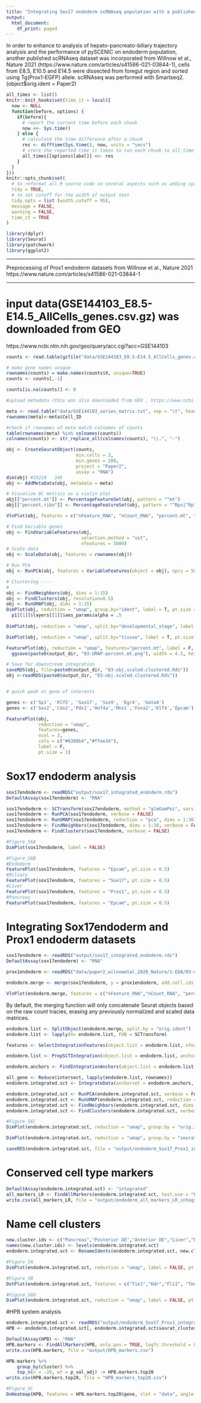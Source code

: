 ```yaml
---
title: "Integrating Sox17 endoderm scRNAseq population with a published hepato-pancreato-biliary dataset"
output:
  html_document:
    df_print: paged
---
```


In order to enhance to analysis of hepato-pancreato-biliary trajectory analysis and the performance of pySCENIC on endoderm population, another published scRNAseq dataset was incorporated from Willnow et al., Nature 2021 (https://www.nature.com/articles/s41586-021-03844-1), cells from E8.5, E10.5 and E14.5 were dissected from foregut region and sorted using Tg(Prox1-EGFP) allele. scRNAseq was performed with Smartseq2. (object$orig.ident = Paper2)

 

```r
all_times <- list() 
knitr::knit_hooks$set(time_it = local({
  now <- NULL
  function(before, options) {
    if(before){
      # report the current time before each chunk
      now <<- Sys.time()
    } else {
      # calculate the time difference after a chunk
      res <- difftime(Sys.time(), now, units = "secs")
      # store the reported time it takes to run each chunk to all_time object
      all_times[[options$label]] <<- res
    }
  }
}))
knitr::opts_chunk$set(
  # to reformat all R source code in several aspects such as adding spaces around most operators, indenting the code properly and replacing the assignment operator = into <-
  tidy = TRUE,
  # to set cutoff for the width of output text
  tidy.opts = list (width.cutoff = 95),
  message = FALSE,
  warning = FALSE,
  time_it = TRUE
)
```

```r
library(dplyr)
library(Seurat)
library(patchwork)
library(ggplot2)
```


***

Preprocessing of Prox1 endoderm datasets from Willnow et al., Nature 2021 https://www.nature.com/articles/s41586-021-03844-1

***

# input data(GSE144103_E8.5-E14.5_AllCells_genes.csv.gz) was downloaded from GEO
https://www.ncbi.nlm.nih.gov/geo/query/acc.cgi?acc=GSE144103


```r
counts <- read.table(gzfile("data/GSE144103_E8.5-E14.5_AllCells_genes.csv.gz"), sep = ",", header = T)

# make gene names unique
rownames(counts) = make.names(counts$X, unique=TRUE)
counts <- counts[,-1]

counts[is.na(counts)] <- 0

#upload metadata (this was also downloaded from GEO , https://www.ncbi.nlm.nih.gov/geo/query/acc.cgi?acc=GSE144103)

meta <- read.table("data/GSE144103_series_matrix.txt", sep = "\t", header = T,fill = TRUE)
rownames(meta)<-meta$Cell_ID

#check if rownames of meta match colnames of counts
table(rownames(meta) %in% colnames(counts))
colnames(counts) <- str_replace_all(colnames(counts), "\\.", "-")

obj <- CreateSeuratObject(counts, 
                          min.cells = 3, 
                          min.genes = 200, 
                          project = "Paper2", 
                          assay = "RNA")
dim(obj) #19210   346
obj <- AddMetaData(obj, metadata = meta)

# Visualize QC metrics as a violin plot
obj[["percent.mt"]] <- PercentageFeatureSet(obj, pattern = "^mt")
obj[["percent.ribo"]] <- PercentageFeatureSet(obj, pattern = "^Rps|^Rpl")

VlnPlot(obj, features = c("nFeature_RNA", "nCount_RNA", "percent.mt", "percent.ribo"), group.by = "developmental_stage",split.by = "tissue",ncol = 4,  pt.size = 0.1, cols = colors)

# Find Variable genes
obj <- FindVariableFeatures(obj, 
                            selection.method = "vst", 
                            nfeatures = 5000)
# Scale data
obj <- ScaleData(obj, features = rownames(obj))

# Run PCA
obj <- RunPCA(obj, features = VariableFeatures(object = obj), npcs = 50)

# Clustering ----
#
obj <- FindNeighbors(obj, dims = 1:15)
obj <- FindClusters(obj, resolution=0.5)
obj <- RunUMAP(obj, dims = 1:15)
DimPlot(obj, reduction = "umap", group.by="ident", label = T, pt.size =1) + labs(title=paste0("UMAP by cluster ID, res=", resol)) + scale_color_tableau("Tableau 10")
  p1[[1]]$layers[[1]]$aes_params$alpha = .5
  
DimPlot(obj, reduction = "umap", split.by="developmental_stage", label = T, pt.size = 1) + labs(title=paste0("UMAP, res=", resol))

DimPlot(obj, reduction = "umap", split.by="tissue", label = T, pt.size = 1) + labs(title=paste0("UMAP, res=", resol))

FeaturePlot(obj, reduction = "umap", features="percent.mt", label = F, pt.size =1.5) + labs(title=paste0("UMAP by percent.mt, res=", resol)) + scale_color_viridis(option = "magma") + theme_bw()
  ggsave(paste0(output_dir, "03-UMAP-percent.mt.png"), width = 4.5, height = 4, units = "in", dpi = 300, scale=1.5)

# Save for downstream integration
saveRDS(obj, file=paste0(output_dir, "03-obj.scaled.clustered.Rds"))
obj <-readRDS(paste0(output_dir, "03-obj.scaled.clustered.Rds"))


# quick peak at gene of interests

genes <- c('Sp1', 'Klf5', 'Sox17', 'Sox9', 'Egr4', 'Gata4')
genes <- c('Sox2','Cdx2','Pdx1','Hnf4a','Mnx1','Foxa2','Klf4','Epcam')

FeaturePlot(obj, 
            reduction = "umap", 
            features=genes, 
            ncol = 3,
            cols = c("#6388b4","#ffae34"),
            label = F, 
            pt.size = 1)


```



# Sox17 endoderm analysis

```r
sox17endoderm <- readRDS("output/sox17_integrated_endoderm.rds")
DefaultAssay(sox17endoderm) <- "RNA"
```


```r
sox17endoderm <- SCTransform(sox17endoderm, method = "glmGamPoi", vars.to.regress = "percent.mt", verbose = FALSE)
sox17endoderm <- RunPCA(sox17endoderm, verbose = FALSE)
sox17endoderm <- RunUMAP(sox17endoderm, reduction = "pca", dims = 1:30)
sox17endoderm <- FindNeighbors(sox17endoderm, dims = 1:30, verbose = FALSE)
sox17endoderm <- FindClusters(sox17endoderm, verbose = FALSE)

#Figure_S6A
DimPlot(sox17endoderm, label = FALSE)
```

```r
#Figure_S6B
#Endoderm
FeaturePlot(sox17endoderm, features = "Epcam", pt.size = 0.5)
#Biliary
FeaturePlot(sox17endoderm, features = "Sox17", pt.size = 0.5)
#Liver
FeaturePlot(sox17endoderm, features = "Prox1", pt.size = 0.5)
#Pancreas
FeaturePlot(sox17endoderm, features = "Epcam", pt.size = 0.5)
```


# Integrating Sox17endoderm and Prox1 endoderm datasets

```r
sox17endoderm <- readRDS("output/sox17_integrated_endoderm.rds")
DefaultAssay(sox17endoderm) <- "RNA"

prox1endoderm <- readRDS("data/paper2_wilnowetal_2020_Nature/1-EDA/03-obj.scaled.clustered.Rds")
```

```r
endoderm.merge <- merge(sox17endoderm, y = prox1endoderm, add.cell.ids = c("sox17","prox1"), project = "endoderm")
```


```r
VlnPlot(endoderm.merge, features = c("nFeature_RNA","nCount_RNA", "percent.mt"), group.by = "orig.ident")
```

By default, the merging function will only concatenate Seurat objects based on the raw count tracies, erasing any previously normalized and scaled data matrices. 

```r
endoderm.list <- SplitObject(endoderm.merge, split.by = "orig.ident")
endoderm.list <- lapply(X= endoderm.list, FUN = SCTransform)
```

```r
features <- SelectIntegrationFeatures(object.list = endoderm.list, nfeatures = 3000)
```

```r
endoderm.list <- PrepSCTIntegration(object.list = endoderm.list, anchor.features = features)
```

```r
endoderm.anchors <- FindIntegrationAnchors(object.list = endoderm.list, normalization.method = "SCT", anchor.features = features)
```

```r
all_gene <- Reduce(intersect, lapply(endoderm.list, rownames))
endoderm.integrated.sct <- IntegrateData(anchorset = endoderm.anchors, normalization.method = "SCT", features.to.integrate = all_gene)
```

```r
endoderm.integrated.sct <- RunPCA(endoderm.integrated.sct, verbose = FALSE)
endoderm.integrated.sct <- RunUMAP(endoderm.integrated.sct, reduction = "pca", dims = 1:30)
endoderm.integrated.sct <- FindNeighbors(endoderm.integrated.sct, dims = 1:30, verbose = FALSE)
endoderm.integrated.sct <- FindClusters(endoderm.integrated.sct, verbose = FALSE)
```

```r
#Figure_S6C
DimPlot(endoderm.integrated.sct, reduction = "umap", group.by = "orig.ident", pt.size = 1) + labs(title = "Integrated endoderm original datasets")

DimPlot(endoderm.integrated.sct, reduction = "umap", group.by = "seurat_clusters", pt.size = 1, label = TRUE,repel = TRUE) + labs(title = "Integrated endoderm cluster") + NoLegend()
```

```r
saveRDS(endoderm.integrated.sct, file = "output/endoderm_Sox17_Prox1_integrated_allgenes.rds")
```

# Conserved cell type markers


```r
DefaultAssay(endoderm.integrated.sct) <- "integrated"
all_markers_LR <- FindAllMarkers(endoderm.integrated.sct, test.use = "LR", latent.vars = "orig.ident", only.pos = TRUE, min.pct = 0.25, min.diff.pct = 0.25)
write.csv(all_markers_LR, file = "output/endoderm_all_markers_LR_integrated.csv")
```


# Name cell clusters
 
```r
new.cluster.ids <- c("Pancreas","Posterior DE","Anterior DE","Liver","Pancreatic mesenchyme", "Biliary" ,"Islet", "Lung mesenchyme", "Cardiomyocyte", "HPSC")
names(new.cluster.ids) <- levels(endoderm.integrated.sct)
endoderm.integrated.sct <- RenameIdents(endoderm.integrated.sct, new.cluster.ids)

#Figure_5A
DimPlot(endoderm.integrated.sct, reduction = "umap", label = FALSE, pt.size = 1.5) + labs(title = "Integrated endoderm dataset")
```

```r
#Figure_5B
DotPlot(endoderm.integrated.sct, features = c("Tie1","Kdr","Fli1", "Tnnt2","Ttn","Myh6","Prdm1","Fgf9","Foxp2","Rfx6","Isl1","Pax4","Sox17","Onecut1","Flrt3","Col3a1","Col1a1","Islr","Alb","Afp","Fgb","Sox2","Crabp2","Hes5","T","Hoxd9","Cthrc1","Pdx1","Nepn","Ociad2")) + theme(axis.text.x = element_text(angle = 90))
```


```r

#Figure_S6D
DimPlot(endoderm.integrated.sct, reduction = "umap", label = FALSE, pt.size = 1.5, group.by = "Sample_source_name_ch1") + labs(title = "Prox1 dataset cell types")
```

#HPB system analysis 


```r
endoderm.integrated.sct <- readRDS("output/endoderm_Sox17_Prox1_integrated_allgenes.rds")
HPB <- endoderm.integrated.sct[, endoderm.integrated.sct$seurat_clusters %in% c("0","3","5")]
```

```r
DefaultAssay(HPB) <- "RNA"
HPB.markers <- FindAllMarkers(HPB, only.pos = TRUE, logfc.threshold = 0.25, min.pct = 0.25, min.diff.pct = 0.25)
write.csv(HPB.markers, file = "output/HPB_markers.csv")

HPB.markers %>%
    group_by(cluster) %>%
    top_n(n = -20, wt = p_val_adj) -> HPB.markers.top20
write.csv(HPB.markers.top20, file = "HPB_markers_top20.csv")
```


```r
#Figure_5C
DoHeatmap(HPB, features = HPB.markers.top20$gene, slot = "data", angle = 0, hjust = 0.5) + scale_fill_viridis_c() + theme(text = element_text(size = 20))
```

